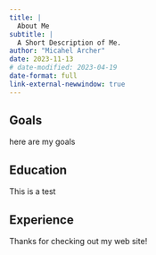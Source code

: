 ```yaml
---
title: |
  About Me
subtitle: |
  A Short Description of Me.
author: "Micahel Archer"
date: 2023-11-13
# date-modified: 2023-04-19
date-format: full
link-external-newwindow: true
---
```


## Goals

here are my goals

## Education

This is a test

## Experience

Thanks for checking out my web site!
